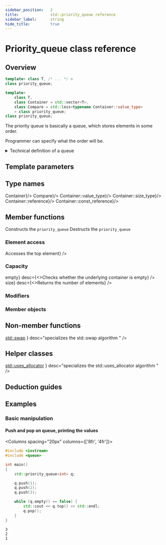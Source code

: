 ```yaml
---
sidebar_position:	2
title:				std::priority_queue reference
sidebar_label:		string
hide_title:			true
---
```

<NotFinished />

# Priority_queue class reference

## Overview


<Tabs>
<TabItem value="simplified" label="Simplified" default>

```cpp
template< class T, /* ... */ >
class priority_queue;
```

</TabItem>
<TabItem value="detailed" label="Detailed">

```cpp
template<
    class T,
    class Container = std::vector<T>,
    class Compare = std::less<typename Container::value_type>
    > class priority_queue;
class priority_queue;
```

</TabItem>
</Tabs>

The priority queue is basically a queue, which stores elements in some order.

Programmer can specify what the order will be.

<details>
<summary>Technical definition of a queue</summary>
<div>

A priority queue is a container adaptor that provides constant time lookup of the largest (by default) element, at the expense of logarithmic insertion and extraction.

A user-provided Compare can be supplied to change the ordering, e.g. using  would cause the smallest element to appear as the top().

Working with a priority_queue is similar to managing a heap in some random access container, with the benefit of not being able to accidentally invalidate the heap. 
</div>
</details>

<ClassSummary name="priority_queue" namespaces="std" folder="queue" headerName="queue">

## Template parameters

<SymbolTable noTraits>
	<Symbol name="T"		desc="The type of stored elements"/>
	<Symbol name="Container" 		desc="The type of underlying container to use to store the elements"/>
	<Symbol name="Compare" 		desc="A compare type providing a strict weak ordering"/>
</SymbolTable>

## Type names

<SymbolTable>
	<Symbol pub name="container_type"				desc={<code>Container</code>}/>
	<Symbol pub name="value_compare" 				desc={<code>Compare</code>}/>
	<Symbol pub name="value_type"			desc={<code>Container::value_type</code>}/>
	<Symbol pub name="size_type"				desc={<code>Container::size_type</code>}/>
	<Symbol pub name="reference"			desc={<code>Container::reference</code>}/>
	<Symbol pub name="const_reference"			desc={<code>Container::const_reference</code>}/>
</SymbolTable>

## Member functions

<SymbolTable>	
	<Symbol pub autoLink linkName="constructor" name="(constructor)">
		Constructs the <code>priority_queue</code>
	</Symbol>
	<Symbol pub autoLink linkName="destructor" name="(destructor)">
		Destructs the <code>priority_queue</code>
	</Symbol>
	<Symbol pub autoLink linkName="operator_assign" name="operator="
			desc="Assigns values to the container adaptor"
		/>
</SymbolTable>

### Element access

<SymbolTable>	
	<Symbol pub autoLink name="top"
			desc={<>Accesses the top element</>}
		/>
</SymbolTable>

### Capacity

<SymbolTable>	
	<Symbol pub autoLink linkName="begin" name={<>empty</>}
			desc={<>Checks whether the underlying container is empty</>}
		/>
	<Symbol pub autoLink linkName="end" name={<>size</>}
			desc={<>Returns the number of elements</>}
		/>
</SymbolTable>

### Modifiers

<SymbolTable>
	<Symbol pub autoLink name="push"
			desc="Inserts element and sorts the underlying container"
		/>
	<Symbol pub autoLink name="emplace"
			desc="Constructs element in-place and sorts the underlying container"
		/>
	<Symbol pub autoLink name="pop"
			desc="Removes the top element"
		/>
	<Symbol pub autoLink name="swap"
			desc="Swaps the contents"
		/>
</SymbolTable>

### Member objects

<SymbolTable>
	<Symbol prot autoLink name="Container C"
			desc="The underlying container"
		/>
	<Symbol prot autoLink name="Compare comp"
			desc="The comparison function object"
		/>
</SymbolTable>

## Non-member functions

<SymbolTable noTraits>
	<Symbol name={<>
				<a href="#">std::swap</a>
			</>}
			desc="specializes the std::swap algorithm "
		/>

</SymbolTable>

## Helper classes

<SymbolTable noTraits>
	<Symbol name={<>
				<a href="#">std::uses_allocator</a>
			</>}
			desc="specializes the std::uses_allocator algorithm "
		/>

</SymbolTable>

</ClassSummary>


## Deduction guides

<ImproveSection />

## Examples

### Basic manipulation

#### Push and pop on queue, printing the values

<Columns spacing="20px" columns={['8fr', '4fr']}>
<div>

```cpp
#include <iostream>
#include <queue>

int main()
{
	std::priority_queue<int> q;

	q.push(1);
	q.push(2);
	q.push(3);

	while (q.empty() == false) {
		std::cout << q.top() << std::endl;
		q.pop();
	}
}
```

</div>
<div>

```plaintext title="Result"
3
2
1
```

</div>
</Columns>